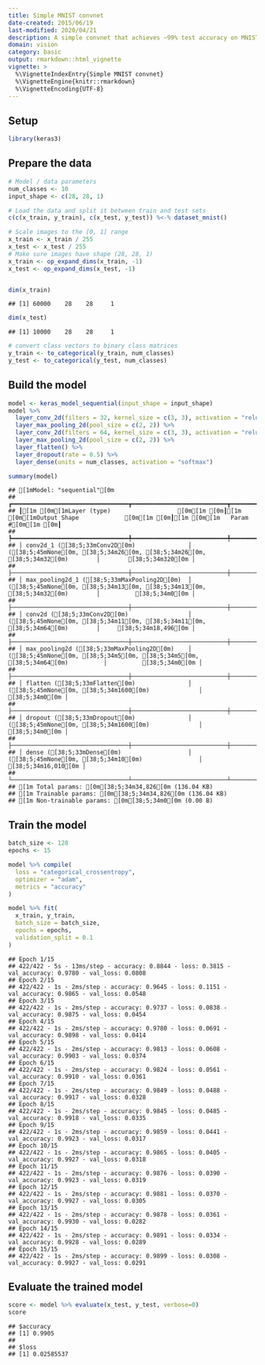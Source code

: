 ```yaml
---
title: Simple MNIST convnet
date-created: 2015/06/19
last-modified: 2020/04/21
description: A simple convnet that achieves ~99% test accuracy on MNIST.
domain: vision
category: basic
output: rmarkdown::html_vignette
vignette: >
  %\VignetteIndexEntry{Simple MNIST convnet}
  %\VignetteEngine{knitr::rmarkdown}
  %\VignetteEncoding{UTF-8}
---
```


## Setup


```r
library(keras3)
```

## Prepare the data


```r
# Model / data parameters
num_classes <- 10
input_shape <- c(28, 28, 1)

# Load the data and split it between train and test sets
c(c(x_train, y_train), c(x_test, y_test)) %<-% dataset_mnist()

# Scale images to the [0, 1] range
x_train <- x_train / 255
x_test <- x_test / 255
# Make sure images have shape (28, 28, 1)
x_train <- op_expand_dims(x_train, -1)
x_test <- op_expand_dims(x_test, -1)


dim(x_train)
```

```
## [1] 60000    28    28     1
```

```r
dim(x_test)
```

```
## [1] 10000    28    28     1
```

```r
# convert class vectors to binary class matrices
y_train <- to_categorical(y_train, num_classes)
y_test <- to_categorical(y_test, num_classes)
```

## Build the model


```r
model <- keras_model_sequential(input_shape = input_shape)
model %>%
  layer_conv_2d(filters = 32, kernel_size = c(3, 3), activation = "relu") %>%
  layer_max_pooling_2d(pool_size = c(2, 2)) %>%
  layer_conv_2d(filters = 64, kernel_size = c(3, 3), activation = "relu") %>%
  layer_max_pooling_2d(pool_size = c(2, 2)) %>%
  layer_flatten() %>%
  layer_dropout(rate = 0.5) %>%
  layer_dense(units = num_classes, activation = "softmax")

summary(model)
```

```
## [1mModel: "sequential"[0m
## ┏━━━━━━━━━━━━━━━━━━━━━━━━━━━━━━━━━┳━━━━━━━━━━━━━━━━━━━━━━━━━━━┳━━━━━━━━━━━━┓
## ┃[1m [0m[1mLayer (type)                   [0m[1m [0m┃[1m [0m[1mOutput Shape             [0m[1m [0m┃[1m [0m[1m   Param #[0m[1m [0m┃
## ┡━━━━━━━━━━━━━━━━━━━━━━━━━━━━━━━━━╇━━━━━━━━━━━━━━━━━━━━━━━━━━━╇━━━━━━━━━━━━┩
## │ conv2d_1 ([38;5;33mConv2D[0m)               │ ([38;5;45mNone[0m, [38;5;34m26[0m, [38;5;34m26[0m, [38;5;34m32[0m)        │        [38;5;34m320[0m │
## ├─────────────────────────────────┼───────────────────────────┼────────────┤
## │ max_pooling2d_1 ([38;5;33mMaxPooling2D[0m)  │ ([38;5;45mNone[0m, [38;5;34m13[0m, [38;5;34m13[0m, [38;5;34m32[0m)        │          [38;5;34m0[0m │
## ├─────────────────────────────────┼───────────────────────────┼────────────┤
## │ conv2d ([38;5;33mConv2D[0m)                 │ ([38;5;45mNone[0m, [38;5;34m11[0m, [38;5;34m11[0m, [38;5;34m64[0m)        │     [38;5;34m18,496[0m │
## ├─────────────────────────────────┼───────────────────────────┼────────────┤
## │ max_pooling2d ([38;5;33mMaxPooling2D[0m)    │ ([38;5;45mNone[0m, [38;5;34m5[0m, [38;5;34m5[0m, [38;5;34m64[0m)          │          [38;5;34m0[0m │
## ├─────────────────────────────────┼───────────────────────────┼────────────┤
## │ flatten ([38;5;33mFlatten[0m)               │ ([38;5;45mNone[0m, [38;5;34m1600[0m)              │          [38;5;34m0[0m │
## ├─────────────────────────────────┼───────────────────────────┼────────────┤
## │ dropout ([38;5;33mDropout[0m)               │ ([38;5;45mNone[0m, [38;5;34m1600[0m)              │          [38;5;34m0[0m │
## ├─────────────────────────────────┼───────────────────────────┼────────────┤
## │ dense ([38;5;33mDense[0m)                   │ ([38;5;45mNone[0m, [38;5;34m10[0m)                │     [38;5;34m16,010[0m │
## └─────────────────────────────────┴───────────────────────────┴────────────┘
## [1m Total params: [0m[38;5;34m34,826[0m (136.04 KB)
## [1m Trainable params: [0m[38;5;34m34,826[0m (136.04 KB)
## [1m Non-trainable params: [0m[38;5;34m0[0m (0.00 B)
```

## Train the model


```r
batch_size <- 128
epochs <- 15

model %>% compile(
  loss = "categorical_crossentropy",
  optimizer = "adam",
  metrics = "accuracy"
)

model %>% fit(
  x_train, y_train,
  batch_size = batch_size,
  epochs = epochs,
  validation_split = 0.1
)
```

```
## Epoch 1/15
## 422/422 - 5s - 13ms/step - accuracy: 0.8844 - loss: 0.3815 - val_accuracy: 0.9780 - val_loss: 0.0808
## Epoch 2/15
## 422/422 - 1s - 2ms/step - accuracy: 0.9645 - loss: 0.1151 - val_accuracy: 0.9865 - val_loss: 0.0548
## Epoch 3/15
## 422/422 - 1s - 2ms/step - accuracy: 0.9737 - loss: 0.0838 - val_accuracy: 0.9875 - val_loss: 0.0454
## Epoch 4/15
## 422/422 - 1s - 2ms/step - accuracy: 0.9780 - loss: 0.0691 - val_accuracy: 0.9898 - val_loss: 0.0414
## Epoch 5/15
## 422/422 - 1s - 2ms/step - accuracy: 0.9813 - loss: 0.0608 - val_accuracy: 0.9903 - val_loss: 0.0374
## Epoch 6/15
## 422/422 - 1s - 2ms/step - accuracy: 0.9824 - loss: 0.0561 - val_accuracy: 0.9910 - val_loss: 0.0361
## Epoch 7/15
## 422/422 - 1s - 2ms/step - accuracy: 0.9849 - loss: 0.0488 - val_accuracy: 0.9917 - val_loss: 0.0328
## Epoch 8/15
## 422/422 - 1s - 2ms/step - accuracy: 0.9845 - loss: 0.0485 - val_accuracy: 0.9918 - val_loss: 0.0335
## Epoch 9/15
## 422/422 - 1s - 2ms/step - accuracy: 0.9859 - loss: 0.0441 - val_accuracy: 0.9923 - val_loss: 0.0317
## Epoch 10/15
## 422/422 - 1s - 2ms/step - accuracy: 0.9865 - loss: 0.0405 - val_accuracy: 0.9927 - val_loss: 0.0318
## Epoch 11/15
## 422/422 - 1s - 2ms/step - accuracy: 0.9876 - loss: 0.0390 - val_accuracy: 0.9923 - val_loss: 0.0319
## Epoch 12/15
## 422/422 - 1s - 2ms/step - accuracy: 0.9881 - loss: 0.0370 - val_accuracy: 0.9927 - val_loss: 0.0305
## Epoch 13/15
## 422/422 - 1s - 2ms/step - accuracy: 0.9878 - loss: 0.0361 - val_accuracy: 0.9930 - val_loss: 0.0282
## Epoch 14/15
## 422/422 - 1s - 2ms/step - accuracy: 0.9891 - loss: 0.0334 - val_accuracy: 0.9928 - val_loss: 0.0289
## Epoch 15/15
## 422/422 - 1s - 2ms/step - accuracy: 0.9899 - loss: 0.0308 - val_accuracy: 0.9927 - val_loss: 0.0291
```

## Evaluate the trained model


```r
score <- model %>% evaluate(x_test, y_test, verbose=0)
score
```

```
## $accuracy
## [1] 0.9905
##
## $loss
## [1] 0.02585537
```
